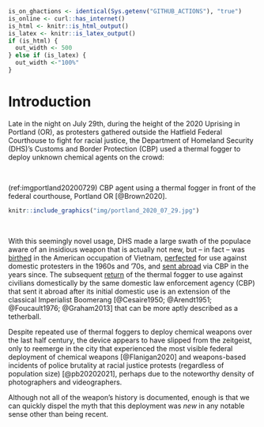 \mainmatter


```r
is_on_ghactions <- identical(Sys.getenv("GITHUB_ACTIONS"), "true")
is_online <- curl::has_internet()
is_html <- knitr::is_html_output()
is_latex <- knitr::is_latex_output()
if (is_html) {
  out_width <- 500
} else if (is_latex) {
  out_width <-"100%"
}

```

# Introduction {-}


Late in the night on July 29th, during the height of the 2020 Uprising in Portland (OR), as protesters gathered outside the Hatfield Federal Courthouse to fight for racial justice, the Department of Homeland Security (DHS)'s Customs and Border Protection (CBP) used a thermal fogger to deploy unknown chemical agents on the crowd:

<br>

(ref:imgportland20200729) CBP agent using a thermal fogger in front of the federal courthouse, Portland OR [@Brown2020].

```r
knitr::include_graphics("img/portland_2020_07_29.jpg")
```

<br>

With this seemingly novel usage, DHS made a large swath of the populace aware of an insidious weapon that is actually not new, but -- in fact -- was [birthed](#Genesis) in the American occupation of Vietnam, [perfected](#The1968Convensions) for use against domestic protesters in the 1960s and '70s, and [sent abroad](#CBP) via CBP in the years since. 
The subsequent [return](#PortlandOR2020_2021) of the thermal fogger to use against civilians domestically by the same domestic law enforcement agency (CBP) that sent it abroad after its initial domestic use is an extension of the classical Imperialist Boomerang [@Cesaire1950; @Arendt1951; @Foucault1976; @Graham2013] that can be more aptly described as a tetherball.

Despite repeated use of thermal foggers to deploy chemical weapons over the last half century, the device appears to have slipped from the zeitgeist, only to reemerge in the city that experienced the most visible federal deployment of chemical weapons [@Flanigan2020] and weapons-based incidents of police brutality at racial justice protests (regardless of population size) [@pb20202021], perhaps due to the noteworthy density of photographers and videographers.

Although not all of the weapon's history is documented, enough is that we can quickly dispel the myth that this deployment was _new_ in any notable sense other than being recent.


